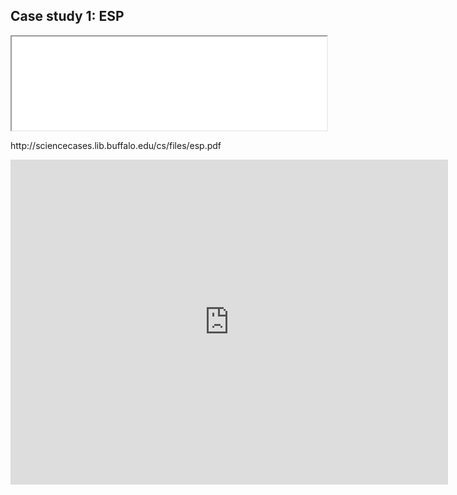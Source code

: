 ## Case study 1: ESP {#case-1}


:::{.case}
<iframe src="./pdf/1-esp.pdf" width="100%">
</iframe>
:::

http://sciencecases.lib.buffalo.edu/cs/files/esp.pdf

:::{.case}
<iframe src="https://docs.google.com/forms/d/e/1FAIpQLSdQVfjxGvM8Vi-qHXd_znA52aUgz1gmzySImug2rnKX1Jqm-Q/viewform?embedded=true" width="700" height="520" frameborder="0" marginheight="0" marginwidth="0">Loading…</iframe>
:::